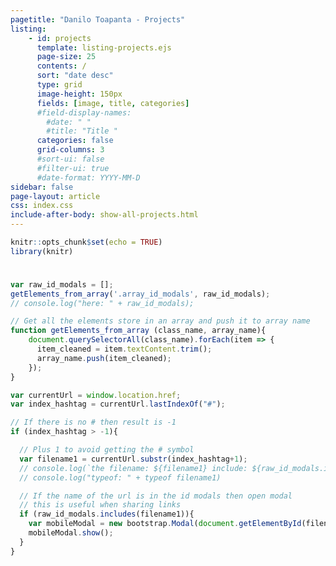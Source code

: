 ```yaml
---
pagetitle: "Danilo Toapanta - Projects"
listing:
    - id: projects
      template: listing-projects.ejs
      page-size: 25
      contents: /
      sort: "date desc"
      type: grid
      image-height: 150px
      fields: [image, title, categories]
      #field-display-names:
        #date: " "
        #title: "Title "
      categories: false 
      grid-columns: 3
      #sort-ui: false
      #filter-ui: true
      #date-format: YYYY-MM-D
sidebar: false
page-layout: article
css: index.css
include-after-body: show-all-projects.html
---
```



```r
knitr::opts_chunk$set(echo = TRUE)
library(knitr)
```


```{=html}
<div id="show-div-two-grid" class="grid align-items-center" style="display:none; padding-bottom:25px;">

  <div class="g-col-12 g-col-md-8 order-2 order-md-1">
    <div id= "show-tag-cat-selected" style="display:contents;">
      <p style="padding-top:0px; padding-bottom:5px; margin-bottom:0px; color: #838383;">
        <span id="green_number_blog" style="padding-bottom:0px; margin-bottom:0px; color: #14ae73;">
          # 
        </span>
        <span id="tagged_categorized_as" >
          projects:
        </span>
      </p>
      <h1 id="tag_category_name" style="padding:0px 0px; margin: 0px 0px; padding-bottom:0px; border-bottom: none">Published</h1>
    </div>
  </div>

  <div class="g-col-12 g-col-md-4 order-1 order-md-2">
    <div id="reload-posts" class="background-color-show-posts " style="display:flex; justify-content: center; padding: 5px 0px; border-radius: 6px;">
      <a id="clickable-see-all-categories" href="/projects" style="text-decoration: none;">
        <p align="center"  id="reload-posts-icon" style=" font-weight: 400; margin: 0px; padding: 0px; font-style:italic;">
          Show All Projects <i style="padding-left:2px;" class='bi bi-arrow-counterclockwise'></i> 
        </p>
      </a>
    </div>
  </div>
  
</div>
<div id="reload-posts-icon-padding" style="padding-bottom:10px"></div> 
```

:::{#projects}
:::


```js

var raw_id_modals = [];
getElements_from_array('.array_id_modals', raw_id_modals);
// console.log("here: " + raw_id_modals);

// Get all the elements store in an array and push it to array name
function getElements_from_array (class_name, array_name){
    document.querySelectorAll(class_name).forEach(item => {
      item_cleaned = item.textContent.trim();
      array_name.push(item_cleaned);
    });
}

var currentUrl = window.location.href;
var index_hashtag = currentUrl.lastIndexOf("#");

// If there is no # then result is -1
if (index_hashtag > -1){

  // Plus 1 to avoid getting the # symbol
  var filename1 = currentUrl.substr(index_hashtag+1);
  // console.log(`the filename: ${filename1} include: ${raw_id_modals.includes(filename1)}`)
  // console.log("typeof: " + typeof filename1)

  // If the name of the url is in the id modals then open modal
  // this is useful when sharing links
  if (raw_id_modals.includes(filename1)){
    var mobileModal = new bootstrap.Modal(document.getElementById(filename1));
    mobileModal.show();
  }
}

```













































